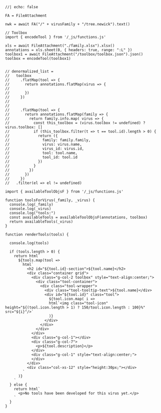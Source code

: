 ```ojs
//| echo: false

FA = FileAttachment

nwk = await FA("/" + virusFamily + "/tree.newick").text()

// Toolbox
import { encodeTool } from '/_js/functions.js'

xls = await FileAttachment("./family.xlsx").xlsx()
annotations = xls.sheet(0, { headers: true, range: ":L" })
toolbox1 = await FileAttachment("/toolbox/toolbox.json").json()
toolbox = encodeTool(toolbox1)


// denormalized_list = 
//   toolbox
//     .flatMap(tool => {
//       return annotations.flatMap(virus => {
//         
//       })
//     })
// 
// 
//     .flatMap(tool => {
//       return annotations.flatMap(family => {
//         return family.info.map( virus => {
//           const this_toolbox = (virus.toolbox != undefined) ? virus.toolbox: []
//           if (this_toolbox.filter(t => t == tool.id).length > 0) {
//             return ({
//               family: family.family,
//               virus: virus.name,
//               virus_id: virus.id,
//               tool: tool.name,
//               tool_id: tool.id
//             })
//           }
//         })
//       })
//     })
//   .filter(el => el != undefined)

import { availableToolObjsF } from '/_js/functions.js'

function toolsForVirus(_family, _virus) {
  console.log(_family)
  console.log(_virus)
  console.log("tools:")
  const availableTools = availableToolObjsF(annotations, toolbox)
  return availableTools(_virus)
}

function renderTools(tools) {

  console.log(tools)

  if (tools.length > 0) {
    return html`
      ${tools.map(tool => 
        html`
          <h2 id="${tool.id}-section">${tool.name}</h2>
          <div class="container grid">
            <div class="g-col-2 toolbox" style="text-align:center;">
              <div class="tool-container">
                <div class="tool-wrapper">
                  <div class="tool-tooltip-text">${tool.name}</div>
                  <div id="${tool.id}" class="tool">
                    ${tool.icon.map( i =>
                    html`<img class="tool-icon" height="${(tool.icon.length > 1) ? 150/tool.icon.length : 100}%" src="${i}"/>`
                    )}
                  </div>
                </div>
              </div>
            </div>
            <div class="g-col-1"></div>
            <div class="g-col-7">
              <p>${tool.description}</p>
            </div>
            <div class="g-col-1" style="text-align:center;">
            </div>
          </div>
          <div class="col-xs-12" style="height:30px;"></div>
        `
      )}
    `
  } else {
    return html`
      <p>No tools have been developed for this virus yet.</p>
    `
  }
}
```

